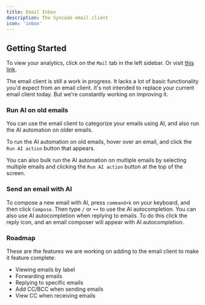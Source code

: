 ```yaml
---
title: Email Inbox
description: The Syncade email client
icon: 'inbox'
---
```


## Getting Started

To view your analytics, click on the `Mail` tab in the left sidebar. Or visit [this link](https://www.getinboxzero.com/mail).

The email client is still a work in progress. It lacks a lot of basic functionality you'd expect from an email client.
It's not intended to replace your current email client today. But we're constantly working on improving it.

### Run AI on old emails

You can use the email client to categorize your emails using AI, and also run the AI automation on older emails.

To run the AI automation on old emails, hover over an email, and click the `Run AI action` button that appears.

You can also bulk run the AI automation on multiple emails by selecting multiple emails and clicking the `Run AI action` button at the top of the screen.

### Send an email with AI

To compose a new email with AI, press `command+k` on your keyboard, and then click `Compose`.
Then type `/` or `++` to use the AI autocompletion.
You can also use AI autocompletion when replying to emails.
To do this click the reply icon, and an email composer will appear with AI autocompletion.

### Roadmap

These are the features we are working on adding to the email client to make it feature complete:

* Viewing emails by label
* Forwarding emails
* Replying to specific emails
* Add CC/BCC when sending emails
* View CC when receiving emails

